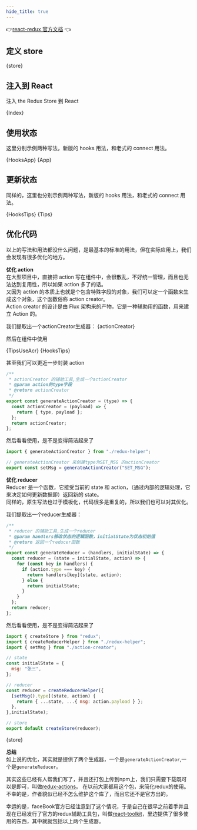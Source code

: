 ```yaml
---
hide_title: true
---
```



👉[react-redux 官方文档](https://react-redux.js.org) 👈

## 定义 store

<CodeBlock language="js" title="src/store/index.js">
  {store}
</CodeBlock>

## 注入到 React

注入 the Redux Store 到 React

<CodeBlock language="jsx" title="src/index.jsx">
  {Index}
</CodeBlock>

## 使用状态

这里分别示例两种写法，新版的 hooks 用法，和老式的 connect 用法。

<Tabs>
  <TabItem value="新版用法" label="新版用法" default>
    <CodeBlock language="jsx" title="src/App.jsx">{HooksApp}</CodeBlock>
  </TabItem>

  <TabItem value="传统用法" label="传统用法">
    <CodeBlock language="jsx" title="src/App.jsx">{App}</CodeBlock>
  </TabItem>
</Tabs>

## 更新状态

同样的，这里也分别示例两种写法，新版的 hooks 用法，和老式的 connect 用法。

<Tabs>
  <TabItem value="新版用法" label="新版用法" default>
    <CodeBlock language="jsx" title="src/components/Tips.jsx">{HooksTips}</CodeBlock>
  </TabItem>

  <TabItem value="传统用法" label="传统用法">
    <CodeBlock language="jsx" title="src/components/Tips.jsx">{Tips}</CodeBlock>
  </TabItem>
</Tabs>

## 优化代码

以上的写法和用法都没什么问题，是最基本的标准的用法，但在实际应用上，我们会发现有很多优化的地方。

**优化 action**  
在大型项目中，直接把 action 写在组件中，会很散乱，不好统一管理，而且也无法达到复用性，所以如果 action 多了的话。  
又因为 action 的本质上也就是个包含特殊字段的对象，我们可以定一个函数来生成这个对象，这个函数俗称 action creator。  
Action creator 的设计是由 Flux 架构来的产物，它是一种辅助用的函数，用来建立 Action 的。

我们提取出一个actionCreator生成器：
<CodeBlock language="js" title="src/store/action-creator.js">
  {actionCreator}
</CodeBlock>

然后在组件中使用

<Tabs>
  <TabItem value="使用actionCreator传递action" label="使用actionCreator传递action" default>
    <CodeBlock language="jsx" title="src/components/Tips.jsx">{TipsUseAcr}</CodeBlock>
  </TabItem>

  <TabItem value="直接传递action" label="直接传递action">
    <CodeBlock language="jsx" title="src/components/Tips.jsx">{HooksTips}</CodeBlock>
  </TabItem>
</Tabs>

甚至我们可以更近一步封装 action

```javascript title="src/store/redux-helper.js"
/**
 * actionCreator 的辅助工具,生成一个actionCreator
 * @param action的type字段
 * @return actionCreator
 */
export const generateActionCreator = (type) => {
  const actionCreator = (payload) => {
    return { type, payload };
  };
  return actionCreator;
};
```

然后看看使用，是不是变得简洁起来了

```javascript title="src/store/action-creator.js"
import { generateActionCreator } from "./redux-helper";

// generateActionCreator 来创建type为SET_MSG 的actionCreator
export const setMsg = generateActionCreator("SET_MSG");
```

**优化 reducer**  
Reducer 是一个函数，它接受当前的 state 和 action，（通过内部的逻辑处理，它来决定如何更新数据即）返回新的 state。  
同样的，原生写法也过于模板化，代码很多是重复的，所以我们也可以对其优化。

我们提取出一个reducer生成器：

```javascript title="src/store/redux-helper.js"
/**
 * reducer 的辅助工具,生成一个reducer
 * @param handlers修改状态的逻辑函数，initialState为状态初始值
 * @return 返回一个reducer函数
 */
export const generateReducer = (handlers, initialState) => {
  const reducer = (state = initialState, action) => {
    for (const key in handlers) {
      if (action.type === key) {
        return handlers[key](state, action);
      } else {
        return initialState;
      }
    }
  };
  return reducer;
};
```

然后看看使用，是不是变得简洁起来了

<Tabs>
  <TabItem value="优化后" label="优化后" default>

```js title="src/store/index.js"
import { createStore } from "redux";
import { createReducerHelper } from "./redux-helper";
import { setMsg } from "./action-creator";

// state
const initialState = {
  msg: "张三",
};

// reducer
const reducer = createReducerHelper({
  [setMsg().type](state, action) {
    return { ...state, ...{ msg: action.payload } };
  },
},initialState);

// store
export default createStore(reducer);
```

  </TabItem>

  <TabItem value="优化前" label="优化前">
    <CodeBlock language="js" title="src/store/index.js">
      {store}
    </CodeBlock>
  </TabItem>
</Tabs>

**总结**     
如上说的优化，其实就是提供了两个生成器，一个是`generateActionCreator`,一个是`generateReducer`。

其实这些已经有人帮我们写了，并且还打包上传到npm上，我们只需要下载既可以是即可，叫做[redux-actions](https://github.com/redux-utilities/redux-actions)。
在以前大家都用这个包，来简化redux的使用。不幸的是，作者貌似已经不怎么维护这个库了，而且它还不是官方出的。

幸运的是，faceBook官方已经注意到了这个情况，于是自己在很早之前着手并且现在已经发行了官方的redux辅助工具包，叫做[react-toolkit](https://redux-toolkit.js.org)，里边提供了很多使用的东西，其中就就包括以上两个生成器。